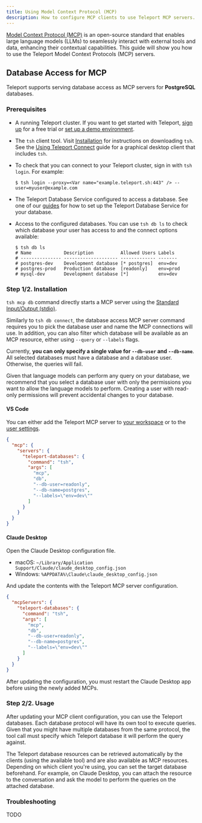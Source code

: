 ```yaml
---
title: Using Model Context Protocol (MCP)
description: How to configure MCP clients to use Teleport MCP servers.
---
```


[Model Context Protocol (MCP)](https://modelcontextprotocol.io/introduction)
is an open-source standard that enables large language models (LLMs) to
seamlessly interact with external tools and data, enhancing their contextual
capabilities. This guide will show you how to use the Teleport Model Context
Protocols (MCP) servers.

## Database Access for MCP

Teleport supports serving database access as MCP servers for **PostgreSQL**
databases.

### Prerequisites

- A running Teleport cluster. If you want to get started with Teleport, [sign
  up](https://goteleport.com/signup) for a free trial or [set up a demo
  environment](../admin-guides/deploy-a-cluster/linux-demo.mdx).

- The `tsh` client tool. Visit [Installation](../installation.mdx) for instructions
  on downloading `tsh`. See the [Using Teleport Connect](./teleport-connect.mdx)
  guide for a graphical desktop client that includes `tsh`.

- To check that you can connect to your Teleport cluster, sign in with
  `tsh login`. For example:

  ```code
  $ tsh login --proxy=<Var name="example.teleport.sh:443" /> --user=myuser@example.com
  ```

- The Teleport Database Service configured to access a database. See one of our
  [guides](../enroll-resources/database-access/guides/guides.mdx) for how to set
  up the Teleport Database Service for your database.

- Access to the configured databases. You can use `tsh db ls` to check which
  database your user has access to and the connect options available:
  
  ```code
  $ tsh db ls
  # Name            Description          Allowed Users Labels 
  # --------------- -------------------- ------------- -------
  # postgres-dev    Development database [* postgres]  env=dev
  # postgres-prod   Production database  [readonly]    env=prod
  # mysql-dev       Development database [*]           env=dev
  ```

### Step 1/2. Installation

`tsh mcp db` command directly starts a MCP server using the
[Standard Input/Output (stdio)](https://modelcontextprotocol.io/docs/concepts/transports#standard-input%2Foutput-stdio).

Similarly to `tsh db connect`, the database access MCP server command requires
you to pick the database user and name the MCP connections will use. In
addition, you can also filter which database will be available as an MCP
resource, either using `--query` or `--labels` flags.

Currently, **you can only specify a single value for
`--db-user` and `--db-name`**. All selected databases must have a database and
a database user. Otherwise, the queries will fail. 

<Admonition type="note" title="Permissions">
  Given that language models can perform any query on your database, we
  recommend that you select a database user with only the permissions you want
  to allow the language models to perform. Creating a user with read-only
  permissions will prevent accidental changes to your database.
</Admonition>

#### VS Code

You can either add the Teleport MCP server to
[your workspace](https://code.visualstudio.com/docs/copilot/chat/mcp-servers#_add-an-mcp-server-to-your-workspace)
or to the [user settings](https://code.visualstudio.com/docs/copilot/chat/mcp-servers#_add-an-mcp-server-to-your-user-settings).

```json
{
  "mcp": {
    "servers": {
      "teleport-databases": {
        "command": "tsh",
        "args": [
          "mcp",
          "db",
          "--db-user=readonly",
          "--db-name=postgres",
          "--labels=\"env=dev\""
        ]
      }
    }
  }
}
```

#### Claude Desktop

Open the Claude Desktop configuration file.
- macOS: `~/Library/Application Support/Claude/claude_desktop_config.json`
- Windows: `%APPDATA%\Claude\claude_desktop_config.json`

And update the contents with the Teleport MCP server configuration.

```json
{
  "mcpServers": {
    "teleport-databases": {
      "command": "tsh",
      "args": [
        "mcp",
        "db",
        "--db-user=readonly",
        "--db-name=postgres",
        "--labels=\"env=dev\""
      ]
    }
  }
}
```

After updating the configuration, you must restart the Claude Desktop app before
using the newly added MCPs.

### Step 2/2. Usage

After updating your MCP client configuration, you can use the Teleport
databases. Each database protocol will have its own tool to execute queries.
Given that you might have multiple databases from the same protocol, the tool
call must specify which Teleport database it will perform the query against.

The Teleport database resources can be retrieved automatically by the clients
(using the available tool) and are also available as MCP resources. Depending
on which client you're using, you can set the target database beforehand. For
example, on Claude Desktop, you can attach the resource to the conversation and
ask the model to perform the queries on the attached database.

### Troubleshooting

TODO
